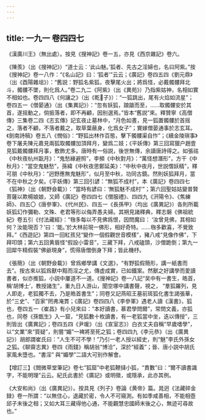 ```yaml
---
---
---
```

title: 一九一 卷四四七
---




《漢廣川王》（無出處）。按見《搜神記》卷一五，亦見《西京雜記》卷六。

《陳羨》（出《搜神記》）“道士云：‘此山魅。’狐者、先古之淫婦也，名曰阿紫。”按《搜神記》卷一八作：“《名山記》曰：‘狐者’”云云；《廣記》卷四五四《劉元鼎》（出《酉陽雜俎》）：“舊説：野狐名紫狐，夜擊尾火出；將爲怪，必戴髑髏拜北斗，髑髏不墜，則化爲人。”卷二九二《阿紫》（出《異苑》）乃指紫姑神，名相如實不相如也。卷四四八《何讓之》（出《乾𦠆子》）：“一狐跳出，尾有火焰如流星”；卷四五一《僧晏通》（出《集異記》）：“忽有妖狐，踉蹌而至，……取髑髏安於其首，遂摇動之，倘振落者，即不再顧，因别選焉。”皆本“舊説”來。釋贊寧《高僧傳》三集卷二四《志玄傳》記玄夜止墓林中，“月色如晝，見一狐置髑髏於首摇之，落者不顧，不落者戴之，取草葉蔽身，化爲女子”；實嫁僧晏通事於志玄耳。《劍南詩稿》卷五八《憫俗》：“野狐出林作百態，擊下髑髏渠自怍”；《續金陵瑣事》卷下屠夫陳元嘉見兩狐取髑髏加頂拜月，變爲二妓；《平妖傳》第三回寫獵户趙壹見狐戴髑髏拜月事，敷飾尤多。唐時有一俗説，後世無傳，余讀唐詩得之。如張祜《中秋夜杭州翫月》：“鬼愁緣避照”，李頻《中秋對月》：“萬怪想潛形”，方干《中秋月》：“當空鬼魅愁”，孫緯《中秋夜思鄭延美》：“中秋中夜月，世説慴妖精”，釋可朋《中秋月》：“迥野應無鬼魅形”，似月至中秋，功同古鏡。然則妖狐拜月，當不在中秋之夕矣。《平妖傳》第三回引諺：“無狐不成村”，本《廣記》卷四四七《狐神》（出《朝野僉載》）：“當時有諺曰：‘無狐魅不成村’”；第六回聖姑姑變普賢菩薩以欺楊娘娘，又師《廣記》卷四四七《僧服禮》、四四九《汧陽令》、《焦練師》、四五〇《唐參軍》、《代州民》、四五一《長孫甲》（均出《廣異記》）各則所載妖狐幻作彌勒、文殊、老君等形以侮弄愚夫婦。其朔見諸釋典，釋志磐《佛祖統紀》卷五引《付法藏經》：“毱多每以不見佛爲恨，因問魔曰： ‘汝曾見佛，其相如何？汝能現否？’曰：‘能。’於大林前現一佛形，相好奇特。……毱多歡喜，不覺致拜。”《西遊記》第四一回紅孩兒“變作一個假觀世音模樣”，豬八戒“見像作佛”，下拜叩頭；第六五回黄眉怪“假設小雷音”，三藏下拜，八戒磕頭，沙僧跪倒；第九一回犀牛精假裝“佛爺現身”，慌得唐僧倒身下拜；皆此機杼。

《張簡》（出《朝野僉載》）曾爲鄉學講《文選》，“有野狐假簡形，講一紙書而去”。按古來以狐爲獸中黠而淫之尤，傳虚成實，已如鐵案。然獸之好講學而愛讀書者，似亦推狐，小説中屢道不一道。《搜神記》卷一八記“吴中有一書生，皓首，稱‘胡博士’，教授諸生”，重九日人游山，聞空塚中講書聲，視之， “羣狐羅列，見人即走，老狐獨不去，乃是皓首書生”；同卷又記燕昭王墓前斑狐化書生謁張華，於“三史”、“百家”罔弗淹貫；《廣記》卷四四八《李參軍》遇老人讀《漢書》，狐也，卷四五一《崔昌》有小兒來曰：“本好讀書，慕君學問爾”，常問文義，亦狐也，同卷《孫甑生》入一窟，“見狐數十枚讀書，有一老狐當中坐，迭以傳授”，三則皆出《廣異記》；卷四五四《尹瑗》（出《宣室志》）白衣丈夫自稱“早歲嗜學”，以“文業”來“質疑”，則嘗“媚”一裨將至死之狐；卷四四九《李元恭》（出《廣異記》）胡郎謂崔氏曰：“人生不可不學！”乃引一老人授以經史，則“魅”李氏外孫女之狐。《聊齋志異》卷四《雨錢》稱胡翁“博洽”，深於“經義”；晉、唐小説中胡氏家風未墮也。“書淫” 與“媚學”二語大可别作解會。

【增訂三】《閲微草堂筆記》卷七“狐窟”中老狐鞭撻小狐，“責數”曰：“爾不讀書識字，不能明理”云云。紀氏此書於《廣記》或明徵，或隱承，此亦其例。

《大安和尚》（出《廣異記》）。按具見《列子》卷論《黄帝》篇。晁迥《法藏碎金録》卷一所謂：“以無住心，退藏於密，令人不可窺測。有如季咸善相，不能相壺邱子末後之相；又如大耳三藏得他心通，不能觀慧忠國師末後之心，無迹可尋故也。”